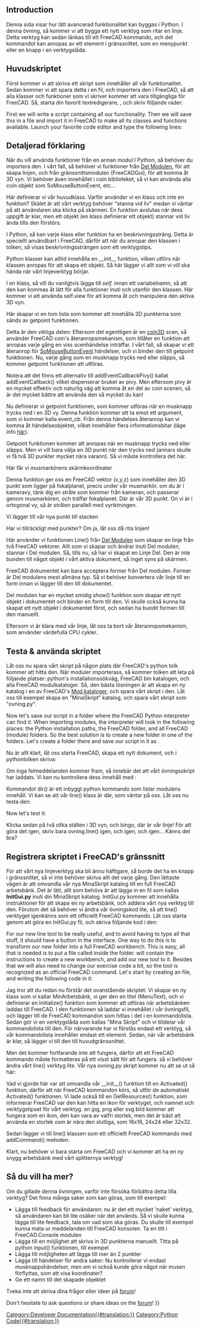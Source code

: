 <languages/>

{{TOCright}}

==Introduction==

<div class="mw-translate-fuzzy">
Denna sida visar hur lätt avancerad funktionalitet kan byggas i Python. I denna övning, så kommer vi att bygga ett nytt verktyg som ritar en linje. Detta verktyg kan sedan länkas till ett FreeCAD kommando, och det kommandot kan anropas av ett element i gränssnittet, som en menypunkt eller en knapp i en verktygslåda.
</div>

<span id="The_main_script"></span>
<div class="mw-translate-fuzzy">
==Huvudskriptet==


Först kommer vi att skriva ett skript som innehåller all vår funktionalitet. Sedan kommer vi att spara detta i en fil, och importera den i FreeCAD, så att alla klasser och funktioner som vi skriver kommer att vara tillgängliga för FreeCAD. Så, starta din favorit textredigerare, , och skriv följande rader:
</div>

First we will write a script containing all our functionality. Then we will save this in a file and import it in FreeCAD to make all its classes and functions available. Launch your favorite code editor and type the following lines:

{{Code|code=
import FreeCADGui, Part
from pivy.coin import *

class line:

    """This class will create a line after the user clicked 2 points on the screen"""

    def __init__(self):
        self.view = FreeCADGui.ActiveDocument.ActiveView
        self.stack = []
        self.callback = self.view.addEventCallbackPivy(SoMouseButtonEvent.getClassTypeId(), self.getpoint)

    def getpoint(self, event_cb):
        event = event_cb.getEvent()
        if event.getState() == SoMouseButtonEvent.DOWN:
            pos = event.getPosition()
            point = self.view.getPoint(pos[0], pos[1])
            self.stack.append(point)
            if len(self.stack) == 2:
                l = Part.LineSegment(self.stack[0], self.stack[1])
                shape = l.toShape()
                Part.show(shape)
                self.view.removeEventCallbackPivy(SoMouseButtonEvent.getClassTypeId(), self.callback)
}}
{{Top}}
<span id="Detailed_explanation"></span>
==Detaljerad förklaring ==

{{Code|code=
import Part, FreeCADGui
from pivy.coin import *
}}

<div class="mw-translate-fuzzy">
När du vill använda funktioner från en annan modul I Python, så behöver du importera den. I vårt fall, så behöver vi funktioner från [[Part_Workbench/sv|Del Modulen]], för att skapa linjen, och från gränssnittsmodulen (FreeCADGui), för att komma åt 3D vyn. Vi behöver även innehållet i coin biblioteket, så vi kan använda alla coin objekt som SoMouseButtonEvent, etc...
</div>

{{Code|code=
class line:
}}

Här definierar vi vår huvudklass. Varför använder vi en klass och inte en funktion? Skälet är att vårt verktyg behöver "stanna vid liv" medan vi väntar på att användaren ska klicka på skärmen. En funktion avslutas när dess uppgift är klar, men ett objekt (en klass definierar ett objekt) stannar vid liv ända tills den förstörs.

{{Code|code=
"""This class will create a line after the user clicked 2 points on the screen"""
}}

<div class="mw-translate-fuzzy">
I Python, så kan varje klass eller funktion ha en beskrivningssträng. Detta är speciellt användbart i FreeCAD, därför att när du anropar den klassen i tolken, så visas beskrivningssträngen som ett verktygstips.
</div>

{{Code|code=
def __init__(self):
}}

<div class="mw-translate-fuzzy">
Python klasser kan alltid innehålla en  __init__ funktion, vilken utförs när klassen anropas för att skapa ett objekt. Så här lägger vi allt som vi vill ska hända när vårt linjeverktyg börjar.
</div>

{{Code|code=
self.view = FreeCADGui.ActiveDocument.ActiveView
}}

<div class="mw-translate-fuzzy">
I en klass, så vill du vanligtvis lägga till  ''self.'' innan ett variabelnamn, så att den kan kommas åt lätt för alla funktioner inuti och utanför den klassen. Här kommer vi att använda self.view för att komma åt och manipulera den aktiva 3D vyn.
</div>

{{Code|code=
self.stack = []
}}

<div class="mw-translate-fuzzy">
Här skapar vi en tom lista som kommer att innehålla 3D punkterna som sänds av getpoint funktionen.
</div>

{{Code|code=
self.callback = self.view.addEventCallbackPivy(SoMouseButtonEvent.getClassTypeId(), self.getpoint)
}}

<div class="mw-translate-fuzzy">
Detta är den viktiga delen: Eftersom det egentligen är en [http://www.coin3d.org/ coin3D] scen, så använder FreeCAD coin's återanropsmekanism, som tillåter en funktion att anropas varje gång en viss scenhändelse inträffar. I vårt fall, så skapar vi ett återanrop för [http://doc.coin3d.org/Coin/group__events.html SoMouseButtonEvent] händelser, och vi binder den till getpoint funktionen. Nu, varje gång som en musknapp trycks ned eller släpps, så kommer getpoint funktionen att utföras.
</div>

<div class="mw-translate-fuzzy">
Notera att det finns ett alternativ till addEventCallbackPivy() kallat addEventCallback() vilket dispenserar bruket av pivy. Men eftersom pivy är en mycket effektiv och naturlig väg att komma åt en del av coin scenen, så är det mycket bättre att använda den så mycket du kan!
</div>
{{Top}}
{{Code|code=
def getpoint(self, event_cb):
}}

<div class="mw-translate-fuzzy">
Nu definierar vi getpoint funktionen, som kommer utföras när en musknapp trycks ned i en 3D vy. Denna funktion kommer att ta emot ett argument, som vi kommer kalla event_cb. Från denna händelses återanrop kan vi komma åt händelseobjektet, vilket innehåller flera informationsbitar (läge info [[Code_snippets#Observing_mouse_events_in_the_3D_viewer_via_Python/sv|här]]).
</div>

{{Code|code=
if event.getState() == SoMouseButtonEvent.DOWN:
}}

<div class="mw-translate-fuzzy">
Getpoint funktionen kommer att anropas när en musknapp trycks ned eller släpps. Men vi vill bara välja en 3D punkt när den trycks ned (annars skulle vi få två 3D punkter mycket nära varann). Så vi måste kontrollera det här.
</div>

{{Code|code=
pos = event.getPosition()
}}

<div class="mw-translate-fuzzy">
Här får vi musmarkörens skärmkoordinater
</div>

{{Code|code=
point = self.view.getPoint(pos[0], pos[1])
}}

<div class="mw-translate-fuzzy">
Denna funktion ger oss en FreeCAD vektor (x,y,z) som innehåller den 3D punkt som ligger på fokalplanet, precis under vår musmarkör. om du är i kameravy, tänk dig en stråle som kommer från kameran, och passerar genom musmarkören, och träffar fokalplanet. Där är vår 3D punkt. On vi är i ortogonal vy, så är strålen parallell med vyriktningen.
</div>

{{Code|code=
self.stack.append(point)
}}

<div class="mw-translate-fuzzy">
Vi lägger till vår nya punkt till stacken
</div>

{{Code|code=
if len(self.stack) == 2:
}}

Har vi tillräckligt med punkter? Om ja, låt oss då rita linjen!

{{Code|code=
l = Part.LineSegment(self.stack[0], self.stack[1])
}}

<div class="mw-translate-fuzzy">
Här använder vi funktionen Line() från [[Part_Workbench/sv|Del Modulen]] som skapar en linje från två FreeCAD vektorer. Allt som vi skapar och ändrar inuti Del modulen, stannar i Del modulen. Så, tills nu, så har vi skapat en Linje Del. Den är inte bunden till något objekt i vårt aktiva dokument, så inget syns på skärmen.
</div>

{{Code|code=
shape = l.toShape()
}}

<div class="mw-translate-fuzzy">
FreeCAD dokumentet kan bara acceptera former från Del modulen. Former är Del modulens mest allmäna typ. Så vi behöver konvertera vår linje till en form innan vi lägger till den till dokumentet.
</div>

{{Code|code=
Part.show(shape)
}}

<div class="mw-translate-fuzzy">
Del modulen har en mycket smidig show() funktion som skapar ett nytt objekt i dokumentet och binder en form till den. Vi skulle också kunna ha skapat ett nytt objekt i dokumentet först, och sedan ha bundit formen till den manuellt.
</div>

{{Code|code=
self.view.removeEventCallbackPivy(SoMouseButtonEvent.getClassTypeId(), self.callback)
}}

<div class="mw-translate-fuzzy">
Eftersom vi är klara med vår linje, låt oss ta bort vår återanropsmekanism, som använder värdefulla CPU cykler.
</div>
{{Top}}
<span id="Testing_the_script"></span>
<div class="mw-translate-fuzzy">
==Testa & använda skriptet==

Låt oss nu spara vårt skript på någon plats där FreeCAD's python tolk kommer att hitta den. När moduler importerass, så kommer tolken att leta på följande platser: python's installationssökväg, FreeCAD bin katalogen, och alla FreeCAD modulkataloger. Så, den bästa lösningen är att skapa en ny katalog i en av FreeCAD's [[Installing_more_workbenches/sv|Mod kataloger]], och spara vårt skript i den. Låt oss till exempel skapa en "MinaSkript" katalog, och spara vårt skript som  "ovning.py".
</div>

Now let's save our script in a folder where the FreeCAD Python interpreter can find it. When importing modules, the interpreter will look in the following places: the Python installation paths, the FreeCAD {{FileName|bin}} folder, and all FreeCAD {{FileName|Mod}} (module) folders. So the best solution is to create a new folder in one of the {{FileName|Mod}} folders. Let's create a {{FileName|MyScripts}} folder there and save our script in it as {{FileName|exercise.py}}.

<div class="mw-translate-fuzzy">
Nu är allt klart, låt oss starta FreeCAD, skapa ett nytt dokument, och i pythontolken skriva:
</div>

{{Code|code=
import exercise
}}

<div class="mw-translate-fuzzy">
Om inga felmeddelanden kommer fram, så innebär det att vårt övningsskript har laddats. Vi kan nu kontrollera dess innehåll med :
</div>

{{Code|code=
dir(exercise)
}}

<div class="mw-translate-fuzzy">
Kommandot dir() är ett inbyggt python kommando som listar modulens innehåll. Vi kan se att vår line() klass är där, som väntar på oss. Låt oss nu testa den:
</div>

{{Code|code=
'line' in dir(exercise)
}}

Now let's test it:

{{Code|code=
exercise.line()
}}

<div class="mw-translate-fuzzy">
Klicka sedan på två olika ställen i 3D vyn, och bingo, där är vår linje! För att göra det igen, skriv bara ovning.line() igen, och igen, och igen... Känns det bra?
</div>
{{Top}}
<span id="Registering_the_script"></span>
<div class="mw-translate-fuzzy">
==Registrera skriptet i FreeCAD's gränssnitt==
För att vårt nya linjeverktyg ska bli ännu häftigare, så borde det ha en knapp i gränssnittet, så vi inte behöver skriva allt det varje gång. Den lättaste vägen är att omvandla vår nya MinaSkript katalog till en full FreeCAD arbetsbänk. Det är lätt, allt som behövs är att lägga in en fil som kallas '''InitGui.py''' inuti din MinaSkript katalog. InitGui.py kommer att innehålla instruktioner för att skapa en ny arbetsbänk, och addera vårt nya verktyg till den. Förutom det så behöver vi ändra vår övningskod lite, så att line() verktyget igenkänns som ett officiellt FreeCAD kommando. Låt oss starta genom att göra en InitGui.py fil, och skriva följande kod i den:
</div>

For our new line tool to be really useful, and to avoid having to type all that stuff, it should have a button in the interface. One way to do this is to transform our new {{FileName|MyScripts}} folder into a full FreeCAD workbench. This is easy, all that is needed is to put a file called {{FileName|InitGui.py}} inside the {{FileName|MyScripts}} folder. {{FileName|InitGui.py}} will contain the instructions to create a new workbench, and add our new tool to it. Besides that we will also need to change our exercise code a bit, so the {{incode|line()}} tool is recognized as an official FreeCAD command. Let's start by creating an {{FileName|InitGui.py}} file, and writing the following code in it:

{{Code|code=
class MyWorkbench (Workbench):

    MenuText = "MyScripts"

    def Initialize(self):
        import exercise
        commandslist = ["line"]
        self.appendToolbar("My Scripts", commandslist)

Gui.addWorkbench(MyWorkbench())
}}

<div class="mw-translate-fuzzy">
Jag tror att du redan nu förstår det ovanstående skriptet: Vi skapar en ny klass som vi kallar MinArbetsbänk, vi ger den en titel (MenuText), och vi definierar en Initialize() funktion som kommer att utföras när arbetsbänken laddas till FreeCAD. I den funktionen så laddar vi innehållet i vår övningsfil, och lägger till de FreeCAD kommandon som hittas i det i en kommandolista. Sedan gör vi en verktygslåda som kallas "Mina Skript" och vi tilldelar vår kommandolista till den. För närvarande har vi förstås endast ett verktyg, så vår kommandolista innehåller endast ett element. Sedan, när vår arbetsbänk är klar, så lägger vi till den till huvudgränssnittet.
</div>

<div class="mw-translate-fuzzy">
Men det kommer fortfarande inte att fungera, därför att ett FreeCAD kommando måste formatteras på ett visst sätt för att fungera. så vi behöver ändra vårt line() verktyg lite. Vår nya ovning.py skript kommer nu att se ut så här:
</div>

{{Code|code=
import FreeCADGui, Part
from pivy.coin import *

class line:

    """This class will create a line after the user clicked 2 points on the screen"""

    def Activated(self):
        self.view = FreeCADGui.ActiveDocument.ActiveView
        self.stack = []
        self.callback = self.view.addEventCallbackPivy(SoMouseButtonEvent.getClassTypeId(), self.getpoint)

    def getpoint(self, event_cb):
        event = event_cb.getEvent()
        if event.getState() == SoMouseButtonEvent.DOWN:
            pos = event.getPosition()
            point = self.view.getPoint(pos[0], pos[1])
            self.stack.append(point)
            if len(self.stack) == 2:
                l = Part.LineSegment(self.stack[0], self.stack[1])
                shape = l.toShape()
                Part.show(shape)
                self.view.removeEventCallbackPivy(SoMouseButtonEvent.getClassTypeId(), self.callback)

    def GetResources(self):
        return {'Pixmap': 'path_to_an_icon/line_icon.png', 'MenuText': 'Line', 'ToolTip': 'Creates a line by clicking 2 points on the screen'}

FreeCADGui.addCommand('line', line())
}}

<div class="mw-translate-fuzzy">
Vad vi gjorde här var att omvandla vår __init__() funktion till en Activated() funktion, därför att när FreeCAD kommandon körs, så utför de automatiskt Activated() funktionen. Vi lade också till en GetResources() funktion, som informerar FreeCAD var den kan hitta en ikon för verktyget, och namnet och verktygstipset för vårt verktyg. en jpg, png eller svg bild kommer att fungera som en ikon, den kan vara av valfri storlek, men det är bäst att använda en storlek osm är nära den slutliga, som 16x16, 24x24 eller 32x32.

Sedan lägger vi till line() klassen som ett officiellt FreeCAD kommando med addCommand() metoden.
</div>

<div class="mw-translate-fuzzy">
Klart, nu behöver vi bara starta om FreeCAD och vi kommer att ha en ny snygg arbetsbänk med vårt splitternya verktyg!
</div>
{{Top}}
<span id="So_you_want_more?"></span>
==Så du vill ha mer?==

<div class="mw-translate-fuzzy">
Om du gillade denna övningen, varför inte försöka förbättra detta lilla verktyg? Det finns många saker som kan göras, som till exempel:

* Lägga till feedback för användaren: nu är det ett mycket 'naket' verktyg, så användaren kan bli lite osäker när det används. Så vi skulle kunna lägga till lite feedback, tala om vad som ska göras. Du skulle till exempel kunna mata ur meddelanden till FreeCAD konsolen. Ta en titt i FreeCAD.Console modulen
* Lägga till en möjlighet att skriva in 3D punkterna manuellt. Titta på python input() funktionen, till exempel
* Lägga till möjligheten att lägga till mer än 2 punkter
* Lägga till händelser för andra saker: Nu kontrollerar vi endast musknappshändelser, men om vi också kunde göra något när musen förflyttas, som att visa koordinater?
* Ge ett namn till det skapade objektet

Tveka inte att skriva dina frågor eller ideer på [http://forum.freecadweb.org/ forum]!
</div>

Don't hesitate to ask questions or share ideas on the [https://forum.freecadweb.org/ forum]!
{{Top}}
{{Powerdocnavi{{#translation:}}}}
[[Category:Developer Documentation{{#translation:}}]]
[[Category:Python Code{{#translation:}}]]
{{clear}}
